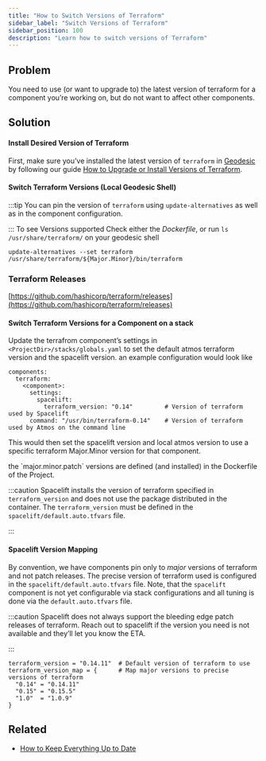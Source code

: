 ```yaml
---
title: "How to Switch Versions of Terraform"
sidebar_label: "Switch Versions of Terraform"
sidebar_position: 100
description: "Learn how to switch versions of Terraform"
---
```


## Problem

You need to use (or want to upgrade to) the latest version of terraform for a component you’re working on, but do not want to affect other components.

## Solution

#### Install Desired Version of Terraform

First, make sure you’ve installed the latest version of `terraform` in [Geodesic](/reference/legacy/fundamentals/geodesic) by following our guide [How to Upgrade or Install Versions of Terraform](/learn/maintenance/upgrades/how-to-upgrade-or-install-versions-of-terraform).

#### Switch Terraform Versions (Local Geodesic Shell)

:::tip
You can pin the version of `terraform` using `update-alternatives` as well as in the component configuration.

:::
To see Versions supported Check either the _Dockerfile_, or run `ls /usr/share/terraform/` on your geodesic shell

```
update-alternatives --set terraform /usr/share/terraform/${Major.Minor}/bin/terraform
```

### Terraform Releases

[https://github.com/hashicorp/terraform/releases](https://github.com/hashicorp/terraform/releases)

#### Switch Terraform Versions for a Component on a stack

Update the terrafrom component’s settings in `<ProjectDir>/stacks/globals.yaml` to set the default atmos terraform version and the spacelift version. an example configuration would look like

```
components:
  terraform:
    <component>:
      settings:
        spacelift:
          terraform_version: "0.14"         # Version of terraform used by Spacelift
      command: "/usr/bin/terraform-0.14"    # Version of terraform used by Atmos on the command line
```

This would then set the spacelift version and local atmos version to use a specific terraform Major.Minor version for that component.

<Note>
  the `major.minor.patch` versions are defined (and installed) in the Dockerfile of the Project.
</Note>

:::caution
Spacelift installs the version of terraform specified in `terraform_version` and does not use the package distributed in the container.  The `terraform_version` must be defined in the `spacelift/default.auto.tfvars` file.

:::

#### Spacelift Version Mapping

By convention, we have components pin only to _major_ versions of terraform and not patch releases. The precise version of terraform used is configured in the `spacelift/default.auto.tfvars` file. Note, that the `spacelift` component is not yet configurable via stack configurations and all tuning is done via the `default.auto.tfvars` file.

:::caution
Spacelift does not always support the bleeding edge patch releases of terraform. Reach out to spacelift if the version you need is not available and they’ll let you know the ETA.

:::

```
terraform_version = "0.14.11"  # Default version of terraform to use
terraform_version_map = {      # Map major versions to precise versions of terraform
  "0.14" = "0.14.11"
  "0.15" = "0.15.5"
  "1.0"  = "1.0.9"
}
```

## Related

- [How to Keep Everything Up to Date](/learn/maintenance/upgrades/how-to-keep-everything-up-to-date)


